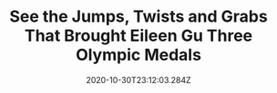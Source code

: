 ---
path: "/oly-eileen-gu-halfpipe-ski"
date: "2020-10-30T23:12:03.284Z"
title: "See the Jumps, Twists and Grabs That Brought Eileen Gu Three Olympic Medals"
tags: ["WebGL", "Tools", "3D"]
thumbnail: "https://i.imgur.com/w7W6t2J.gif"
cover: "halfpipe_header.jpg"
embed: ''
about: "Take a deeper look at Eileen Gu's signature moves at Beijing 2022, which won her the gold in the big air and halfpipe competitions and a silver in slopestyle."
links: [['nytimes.com', 'https://www.nytimes.com/interactive/2022/02/17/sports/olympics/eileen-gu-halfpipe-ski.html']]
components: [['code', 'Javascript, GLSL'], ['software', 'three.js, Blender']]
credits: 'By John Branch, Alexandre Devaux, Or Fleisher, Eleanor Lutz, Mark McKeague, Miles Peyton, Emily Rhyne, Bedel Saget, Joe Ward, Jeremy White and Josh Williams'
excerpt: "Take a deeper look at Eileen Gu's signature moves at Beijing 2022."
---